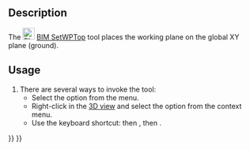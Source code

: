 <languages/>
<translate>

<!--T:1-->
{{Docnav
|[[BIM_TDView|TDView]]
|[[BIM_SetWPFront|SetWPFront]]
|[[BIM_Workbench|BIM]]
|IconL=BIM_TDView.svg
|IconR=BIM_SetWPFront.svg
|IconC=Workbench_BIM.svg
}}

<!--T:2-->
{{GuiCommand
|Name=BIM SetWPTop
|MenuLocation=Snapping → Working Plane Top
|Workbenches=[[BIM_Workbench|BIM]]
|Shortcut={{KEY|W}} {{KEY|P}} {{KEY|2}}.
|Version=1.0
|SeeAlso=[[BIM_SetWPFront|BIM SetWPFront]], [[BIM_SetWPSide|BIM SetWPSide]], [[Draft_SelectPlane|Draft SelectPlane]]
}}

== Description == <!--T:3-->

<!--T:4-->
The [[Image:BIM_SetWPTop.svg|24px]] [[BIM_SetWPTop|BIM SetWPTop]] tool places the working plane on the global XY plane (ground).

==Usage== <!--T:5-->

<!--T:6-->
# There are several ways to invoke the tool:
#* Select the {{MenuCommand|Snapping → [[Image:BIM_SetWPTop.svg|16px]] Working Plane Top}} option from the menu.
#* Right-click in the [[3D_view|3D view]] and select the {{MenuCommand|Snapping → [[Image:BIM_SetWPTop.svg|16px]] Working Plane Top}} option from the context menu.
#* Use the keyboard shortcut: {{KEY|W}} then {{KEY|P}}, then {{KEY|2}}.


<!--T:7-->
{{Docnav
|[[BIM_TDView|TDView]]
|[[BIM_SetWPFront|SetWPFront]]
|[[BIM_Workbench|BIM]]
|IconL=BIM_TDView.svg
|IconR=BIM_SetWPFront.svg
|IconC=Workbench_BIM.svg
}}

</translate>
{{BIM_Tools_navi{{#translation:}}}}
{{Userdocnavi{{#translation:}}}}